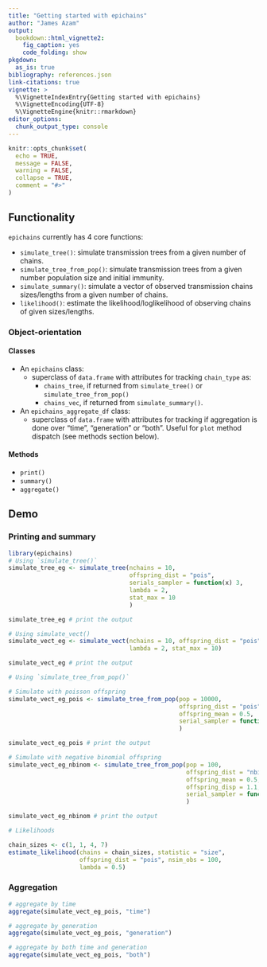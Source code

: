 ```yaml
---
title: "Getting started with epichains"
author: "James Azam"
output:
  bookdown::html_vignette2:
    fig_caption: yes
    code_folding: show
pkgdown:
  as_is: true
bibliography: references.json
link-citations: true
vignette: >
  %\VignetteIndexEntry{Getting started with epichains}
  %\VignetteEncoding{UTF-8}
  %\VignetteEngine{knitr::rmarkdown}
editor_options: 
  chunk_output_type: console
---
```


```r
knitr::opts_chunk$set(
  echo = TRUE,
  message = FALSE,
  warning = FALSE,
  collapse = TRUE,
  comment = "#>"
)
```

## Functionality

`epichains` currently has 4 core functions:

* `simulate_tree()`: simulate transmission trees from a given number of chains.
* `simulate_tree_from_pop()`: simulate transmission trees from a given number 
  population size and initial immunity.
* `simulate_summary()`: simulate a vector of observed transmission chains 
  sizes/lengths from a given number of chains.
* `likelihood()`: estimate the likelihood/loglikelihood of observing
  chains of given sizes/lengths.

### Object-orientation

#### Classes

* An `epichains` class:
  * superclass of `data.frame` with attributes for tracking `chain_type` as: 
    * `chains_tree`, if returned from `simulate_tree()` or 
    `simulate_tree_from_pop()`
    * `chains_vec`, if returned from `simulate_summary()`.
* An `epichains_aggregate_df` class:
  * superclass of `data.frame` with attributes for tracking if aggregation is 
  done over "time", "generation" or "both". Useful for `plot` method dispatch 
  (see methods section below).

#### Methods

* `print()`
* `summary()`
* `aggregate()`

## Demo

### Printing and summary
```r
library(epichains)
# Using `simulate_tree()`
simulate_tree_eg <- simulate_tree(nchains = 10,
                                  offspring_dist = "pois",
                                  serials_sampler = function(x) 3,
                                  lambda = 2,
                                  stat_max = 10
                                  )

simulate_tree_eg # print the output

# Using simulate_vect()
simulate_vect_eg <- simulate_vect(nchains = 10, offspring_dist = "pois",
                                  lambda = 2, stat_max = 10)

simulate_vect_eg # print the output

# Using `simulate_tree_from_pop()`

# Simulate with poisson offspring
simulate_vect_eg_pois <- simulate_tree_from_pop(pop = 10000,
                                                offspring_dist = "pois",
                                                offspring_mean = 0.5,
                                                serial_sampler = function(x) 3
                                                )

simulate_vect_eg_pois # print the output

# Simulate with negative binomial offspring
simulate_vect_eg_nbinom <- simulate_tree_from_pop(pop = 100,
                                                  offspring_dist = "nbinom",
                                                  offspring_mean = 0.5,
                                                  offspring_disp = 1.1,
                                                  serial_sampler = function(x) 3
                                                  )

simulate_vect_eg_nbinom # print the output

# Likelihoods

chain_sizes <- c(1, 1, 4, 7)
estimate_likelihood(chains = chain_sizes, statistic = "size",
                    offspring_dist = "pois", nsim_obs = 100,
                    lambda = 0.5)
```

### Aggregation
```r

# aggregate by time
aggregate(simulate_vect_eg_pois, "time")

# aggregate by generation
aggregate(simulate_vect_eg_pois, "generation")

# aggregate by both time and generation
aggregate(simulate_vect_eg_pois, "both")
```
